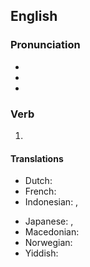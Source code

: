 ==English==

===Pronunciation===
* {{IPA|en|/foɹˈsiːn/}}
* {{audio|en|en-us-foreseen.ogg|Audio (US)}}
* {{rhymes|en|iːn|s=2}}

===Verb===
{{head|en|verb form}}

# {{inflection of|en|foresee||past|part}}

====Translations====
{{trans-top|past participle of foresee}}
* Dutch: {{t+|nl|voorzien}}
* French: {{t+|fr|prévu}}
* Indonesian: {{t+|id|kira|alt=memperkirakan}}, {{t+|id|kira|alt=diperkirakan}}
{{trans-mid}}
* Japanese: {{t|ja|[[予測]]した|tr=[[よそく]]した, yosoku-shita}}, {{t|ja|[[予測]]された|tr=[[よそく]]された, yosoku-sareta}}
* Macedonian: {{t|mk|пре́двиден|m}}
* Norwegian: {{t|no|forutsett}}
* Yiddish: {{t|yi|פֿאָרויסגעזען}}
{{trans-bottom}}
